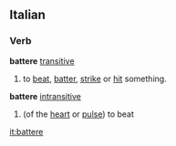 ==Italian==
===Verb===
'''battere''' [[transitive]]
# to [[beat]], [[batter]], [[strike]] or [[hit]] something.
{{it-conj-ere|batt|Avere}}
'''battere''' [[intransitive]]
# (of the [[heart]] or [[pulse]]) to beat
{{it-conj-ere|batt|Essere}}

[[it:battere]]